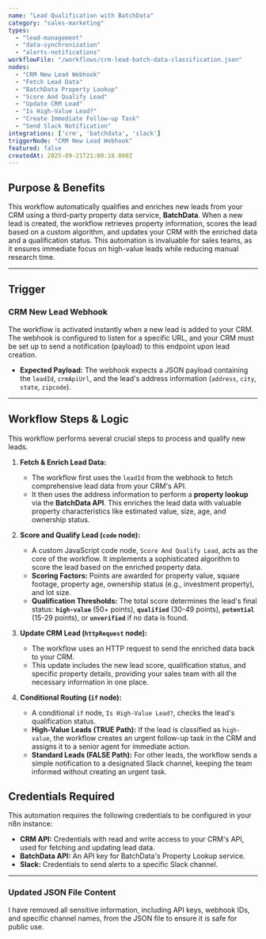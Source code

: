 ```yaml
---
name: "Lead Qualification with BatchData"
category: "sales-marketing"
types:
  - "lead-management"
  - "data-synchronization"
  - "alerts-notifications"
workflowFile: "/workflows/crm-lead-batch-data-classification.json"
nodes:
  - "CRM New Lead Webhook"
  - "Fetch Lead Data"
  - "BatchData Property Lookup"
  - "Score And Qualify Lead"
  - "Update CRM Lead"
  - "Is High-Value Lead?"
  - "Create Immediate Follow-up Task"
  - "Send Slack Notification"
integrations: ['crm', 'batchdata', 'slack']
triggerNode: "CRM New Lead Webhook"
featured: false
createdAt: 2025-09-21T21:00:18.000Z
---
```


## Purpose & Benefits

This workflow automatically qualifies and enriches new leads from your CRM using a third-party property data service, **BatchData**. When a new lead is created, the workflow retrieves property information, scores the lead based on a custom algorithm, and updates your CRM with the enriched data and a qualification status. This automation is invaluable for sales teams, as it ensures immediate focus on high-value leads while reducing manual research time.

---

## Trigger

### CRM New Lead Webhook

The workflow is activated instantly when a new lead is added to your CRM. The webhook is configured to listen for a specific URL, and your CRM must be set up to send a notification (payload) to this endpoint upon lead creation.

* **Expected Payload:** The webhook expects a JSON payload containing the `leadId`, `crmApiUrl`, and the lead's address information (`address`, `city`, `state`, `zipcode`).

---

## Workflow Steps & Logic

This workflow performs several crucial steps to process and qualify new leads.

1.  **Fetch & Enrich Lead Data:**
    * The workflow first uses the `leadId` from the webhook to fetch comprehensive lead data from your CRM's API.
    * It then uses the address information to perform a **property lookup** via the **BatchData API**. This enriches the lead data with valuable property characteristics like estimated value, size, age, and ownership status.

2.  **Score and Qualify Lead (`code` node):**
    * A custom JavaScript code node, `Score And Qualify Lead`, acts as the core of the workflow. It implements a sophisticated algorithm to score the lead based on the enriched property data.
    * **Scoring Factors:** Points are awarded for property value, square footage, property age, ownership status (e.g., investment property), and lot size.
    * **Qualification Thresholds:** The total score determines the lead's final status: **`high-value`** (50+ points), **`qualified`** (30-49 points), **`potential`** (15-29 points), or **`unverified`** if no data is found.

3.  **Update CRM Lead (`httpRequest` node):**
    * The workflow uses an HTTP request to send the enriched data back to your CRM.
    * This update includes the new lead score, qualification status, and specific property details, providing your sales team with all the necessary information in one place.

4.  **Conditional Routing (`if` node):**
    * A conditional `if` node, `Is High-Value Lead?`, checks the lead's qualification status.
    * **High-Value Leads (TRUE Path):** If the lead is classified as `high-value`, the workflow creates an urgent follow-up task in the CRM and assigns it to a senior agent for immediate action.
    * **Standard Leads (FALSE Path):** For other leads, the workflow sends a simple notification to a designated Slack channel, keeping the team informed without creating an urgent task.

## Credentials Required

This automation requires the following credentials to be configured in your n8n instance:

* **CRM API:** Credentials with read and write access to your CRM's API, used for fetching and updating lead data.
* **BatchData API:** An API key for BatchData's Property Lookup service.
* **Slack:** Credentials to send alerts to a specific Slack channel.

---

### Updated JSON File Content

I have removed all sensitive information, including API keys, webhook IDs, and specific channel names, from the JSON file to ensure it is safe for public use.


